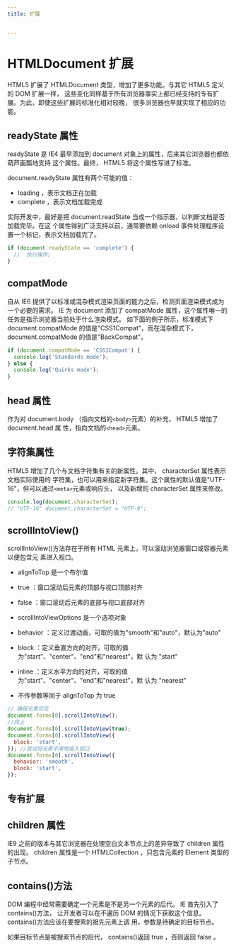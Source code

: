 ```yaml
---
title: 扩展


---
```


# HTMLDocument 扩展

HTML5 扩展了 HTMLDocument 类型，增加了更多功能。与其它 HTML5 定义的 DOM 扩展一样， 这些变化同样基于所有浏览器事实上都已经支持的专有扩展。为此，即使这些扩展的标准化相对较晚，
很多浏览器也早就实现了相应的功能。

## readyState 属性

readyState 是 IE4 最早添加到 document 对象上的属性，后来其它浏览器也都依葫芦画瓢地支持 这个属性。最终， HTML5 将这个属性写进了标准。

document.readyState 属性有两个可能的值：

- loading ，表示文档正在加载
- complete ，表示文档加载完成

实际开发中，最好是把 document.readState 当成一个指示器，以判断文档是否加载完毕。在这 个属性得到广泛支持以前，通常要依赖 onload 事件处理程序设置一个标记，表示文档加载完了。

```js
if (document.readyState == 'complete') {
  //  执行操作;
}
```

## compatMode

自从 IE6 提供了以标准或混杂模式渲染页面的能力之后，检测页面渲染模式成为一个必要的需求。 IE 为 document 添加了 compatMode 属性，这个属性唯一的任务是指示浏览器当前处于什么渲染模式。
如下面的例子所示，标准模式下 document.compatMode 的值是"CSS1Compat"，而在混杂模式下， document.compatMode 的值是"BackCompat"。

```js
if (document.compatMode == 'CSS1Compat') {
  console.log('Standards mode');
} else {
  console.log('Quirks mode');
}
```

## head 属性

作为对 document.body （指向文档的`<body>`元素）的补充， HTML5 增加了 document.head 属 性，指向文档的`<head>`元素。

## 字符集属性

HTML5 增加了几个与文档字符集有关的新属性。其中， characterSet 属性表示文档实际使用的 字符集，也可以用来指定新字符集。这个属性的默认值是"UTF-16"，但可以通过`<meta>`元素或响应头，
以及新增的 characterSet 属性来修改。

```js
console.log(document.characterSet);
// "UTF-16" document.characterSet = "UTF-8";
```

## scrollIntoView()

scrollIntoView()方法存在于所有 HTML 元素上，可以滚动浏览器窗口或容器元素以便包含元 素进入视口。

- alignToTop 是一个布尔值
- true ：窗口滚动后元素的顶部与视口顶部对齐
- false ：窗口滚动后元素的底部与视口底部对齐
- scrollIntoViewOptions 是一个选项对象
- behavior ：定义过渡动画，可取的值为"smooth"和"auto"，默认为"auto"
- block ：定义垂直方向的对齐，可取的值为"start"、"center"、"end"和"nearest"，默 认为 "start"
- inline ：定义水平方向的对齐，可取的值为"start"、"center"、"end"和"nearest"，默 认为 "nearest"

- 不传参数等同于 alignToTop 为 true

```js
// 确保元素可见
document.forms[0].scrollIntoView();
//同上
document.forms[0].scrollIntoView(true);
document.forms[0].scrollIntoView({
  block: 'start',
}); //尝试将元素平滑地滚入视口
document.forms[0].scrollIntoView({
  behavior: 'smooth',
  block: 'start',
});
```

## 专有扩展

## children 属性

IE9 之前的版本与其它浏览器在处理空白文本节点上的差异导致了 children 属性的出现。 children 属性是一个 HTMLCollection ，只包含元素的 Element 类型的子节点。

## contains()方法

DOM 编程中经常需要确定一个元素是不是另一个元素的后代。 IE 首先引入了 contains()方法， 让开发者可以在不遍历 DOM 的情况下获取这个信息。 contains()方法应该在要搜索的祖先元素上调
用，参数是待确定的目标节点。

如果目标节点是被搜索节点的后代， contains()返回 true ，否则返回 false 。

            